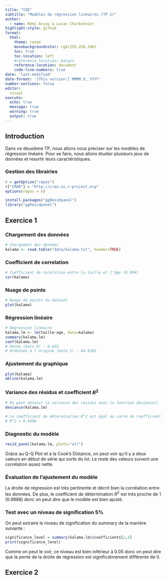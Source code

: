 ```yaml
---
title: "VID"
subtitle: "Modèles de régression linéaires (TP 2)"
author:
  - name: Rémi Ançay & Lucas Charbonnier
highlight-style: github
format:
  html:
    theme: cosmo
    monobackgroundcolor: rgb(255,250,240)
    toc: true
    toc-location: left
    #reference-location: margin
    reference-location: document
    code-line-numbers: true
date: 'last-modified'
date-format: '[This version:] MMMM D, YYYY'
number-sections: false
editor: 
  visual
execute:
  echo: true
  message: true
  warning: true
  output: true
---
```


## Introduction

Dans ce deuxième TP, nous allons nous préciser sur les modèles de régression linéaire. Pour se faire, nous allons étudier plusieurs jeux de données et resortir leurs caractéristiques.

### Gestion des librairies
```r
r = getOption("repos")
r["CRAN"] = "http://cran.us.r-project.org"
options(repos = r)

install.packages("ggResidpanel")
library("ggResidpanel")
```

## Exercice 1

### Chargement des données
```r
# Chargement des données
kalama <- read.table("data/kalama.txt", header=TRUE)
```

### Coefficient de correlation

```r
# Coefficient de corelation entre la taille et l'âge (0.994)
cor(kalama)
```

### Nuage de points

```r
# Nuage de points du dataset
plot(kalama)
```

### Régression linéaire

```r
# Regression linéaire
kalama.lm <- lm(taille~age, data=kalama)
summary(kalama.lm)
coef(kalama.lm)
# Pente (beta 0) : 0.635
# Ordonnée à l'origine (beta 1) : 64.9283
```

### Ajustement du graphique

```r
plot(kalama)
abline(kalama.lm)
```

### Variance des résidus et coefficient $R^2$

```r
# On peut obtenir la variance des résidus avec la fonction deviance() -> 0.655
deviance(kalama.lm)

# Le coefficient de détermination R^2 est égal au carré du coefficient de correlation et est affiché dans le summary() de la régression.
# R^2 = 0.9888
```

### Diagnostic du modèle

```r
resid_panel(kalama.lm, plots="all")
```

Grâce au Q-Q Plot et à la Cook's Distance, on peut voir qu'il y a deux valeurs en début de série qui sorte du lot. Le reste des valeurs suivent une corrélation assez nette.

### Évaluation de l'ajustement du modèle
La droite de régression est très pertinente et décrit bien la corrélation entre les données. De plus, le coefficient de détermination $R^2$ est très proche de 1 (0.9888) donc on peut dire que le modèle est bien ajusté.

### Test avec un niveau de signification 5%
On peut extraire le niveau de signification du summary de la manière suivante :

```r
significance_level = summary(kalama.lm)$coefficients[2,4]
print(significance_level)
```

Comme on peut le voir, ce niveau est bien inférieur à 0.05 donc on peut dire que la pente de la droite de régression est significativement différente de 0.

## Exercice 2

